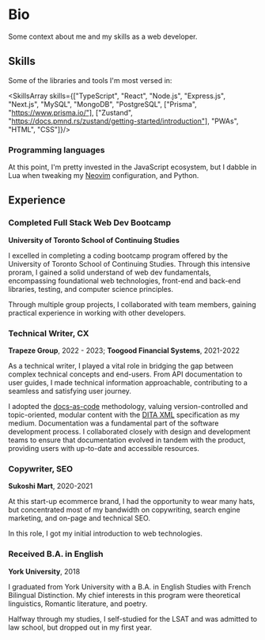 
# Bio

Some context about me and my skills as a web developer.

## Skills

Some of the libraries and tools I'm most versed in:

<SkillsArray skills={["TypeScript", "React", "Node.js", "Express.js", "Next.js", "MySQL", "MongoDB", "PostgreSQL", ["Prisma", "https://www.prisma.io/"],
["Zustand", "https://docs.pmnd.rs/zustand/getting-started/introduction"], "PWAs", "HTML", "CSS"]}/>

### Programming languages

<GithubStatsCard variant="lang" />

At this point, I'm pretty invested in the JavaScript ecosystem, but I dabble in Lua when tweaking my [Neovim](https://neovim.io) configuration,
and Python.

## Experience

<GithubStatsCard />

### Completed Full Stack Web Dev Bootcamp

 **University of Toronto School of Continuing Studies**

I excelled in completing a coding bootcamp program offered by the University of Toronto School of Continuing Studies.
Through this intensive proram, I gained a solid understand of web dev fundamentals, encompassing foundational web technologies,
front-end and back-end libraries, testing, and computer science principles.

Through multiple group projects, I collaborated with team members, gaining practical experience in working with other developers.

### Technical Writer, CX

**Trapeze Group**, 2022 - 2023; **Toogood Financial Systems**, 2021-2022

As a technical writer, I played a vital role in bridging the gap between complex technical concepts and end-users.
From API documentation to user guides, I made technical information approachable, contributing to a seamless and satisfying user journey.

I adopted the [docs-as-code](https://www.writethedocs.org/guide/docs-as-code) methodology, valuing version-controlled and topic-oriented,
modular content with the [DITA XML](https://www.oxygenxml.com/dita/1.3/specs/archSpec/base/introduction-to-dita.html) specification as my medium.
Documentation was a fundamental part of the software development process. I collaborated closely with design and development teams to ensure that
documentation evolved in tandem with the product, providing users with up-to-date and accessible resources. 

### Copywriter, SEO

**Sukoshi Mart**, 2020-2021

At this start-up ecommerce brand, I had the opportunity to wear many hats, but concentrated most of my bandwidth on copywriting, search engine marketing, and 
on-page and technical SEO.

In this role, I got my initial introduction to web technologies.

### Received B.A. in English

**York University**, 2018

I graduated from York University with a B.A. in English Studies with French Bilingual Distinction. My chief interests in this program were
theoretical linguistics, Romantic literature, and poetry.

Halfway through my studies, I self-studied for the LSAT and was admitted to law school, but dropped out in my first year.
